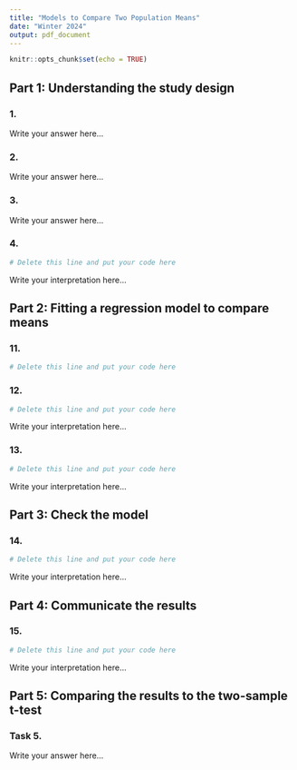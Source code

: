 ```yaml
---
title: "Models to Compare Two Population Means"
date: "Winter 2024"
output: pdf_document
---
```


```r
knitr::opts_chunk$set(echo = TRUE)

```


## Part 1: Understanding the study design


### 1.

Write your answer here...

### 2.

Write your answer here...

### 3.

Write your answer here...

### 4.

```r
# Delete this line and put your code here
```

Write your interpretation here...



## Part 2: Fitting a regression model to compare means

### 11.

```r
# Delete this line and put your code here
```


### 12.

```r
# Delete this line and put your code here
```

Write your interpretation here...

### 13.

```r
# Delete this line and put your code here
```

Write your interpretation here...



## Part 3: Check the model


### 14.

```r
# Delete this line and put your code here
```

Write your interpretation here...




## Part 4: Communicate the results

### 15.

```r
# Delete this line and put your code here
```

Write your interpretation here...


## Part 5: Comparing the results to the two-sample t-test

### Task 5.

Write your answer here...